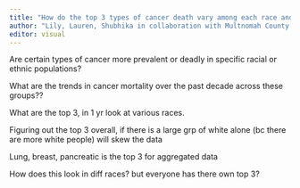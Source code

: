 ```yaml
---
title: "How do the top 3 types of cancer death vary among each race and ethnicity over the past 10 years?"
author: "Lily, Lauren, Shubhika in collaboration with Multnomah County Health Department"
editor: visual
---
```


Are certain types of cancer more prevalent or deadly in specific racial or ethnic populations?

What are the trends in cancer mortality over the past decade across these groups??

What are the top 3, in 1 yr look at various races.

Figuring out the top 3 overall, if there is a large grp of white alone (bc there are more white people) will skew the data

Lung, breast, pancreatic is the top 3 for aggregated data

How does this look in diff races? but everyone has there own top 3?
